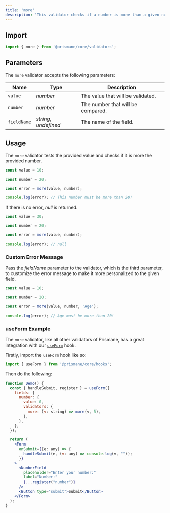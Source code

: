 ---
title: 'more'
description: 'This validator checks if a number is more than a given number.'
---

## Import

```js
import { more } from '@prismane/core/validators';
```

## Parameters

The `more` validator accepts the following parameters:

| Name        | Type                  | Description                       |
| ----------- | --------------------- | --------------------------------- |
| `value`     | _number_              | The value that will be validated. |
| `number`    | _number_              | The number that will be compared. |
| `fieldName` | _string_, _undefined_ | The name of the field.            |

## Usage

The `more` validator tests the provided value and checks if it is more the provided number.

```ts
const value = 10;

const number = 20;

const error = more(value, number);

console.log(error); // This number must be more than 20!
```

If there is no error, _null_ is returned.

```ts
const value = 30;

const number = 20;

const error = more(value, number);

console.log(error); // null
```

### Custom Error Message

Pass the _fieldName_ parameter to the validator, which is the third parameter, to customize the error message to make it more personalized to the given field.

```ts
const value = 10;

const number = 20;

const error = more(value, number, 'Age');

console.log(error); // Age must be more than 20!
```

### useForm Example

The `more` validator, like all other validators of Prismane, has a great integration with our [`useForm`](/docs/hooks/use-form) hook.

Firstly, import the `useForm` hook like so:

```js
import { useForm } from '@prismane/core/hooks';
```

Then do the following:

```jsx preview
function Demo() {
  const { handleSubmit, register } = useForm({
    fields: {
      number: {
        value: 0,
        validators: {
          more: (v: string) => more(v, 5),
        },
      },
    },
  });

  return (
    <Form
      onSubmit={(e: any) => {
        handleSubmit(e, (v: any) => console.log(v, ""));
      }}
    >
      <NumberField
        placeholder="Enter your number:"
        label="Number:"
        {...register("number")}
      />
      <Button type="submit">Submit</Button>
    </Form>
  );
}
```
